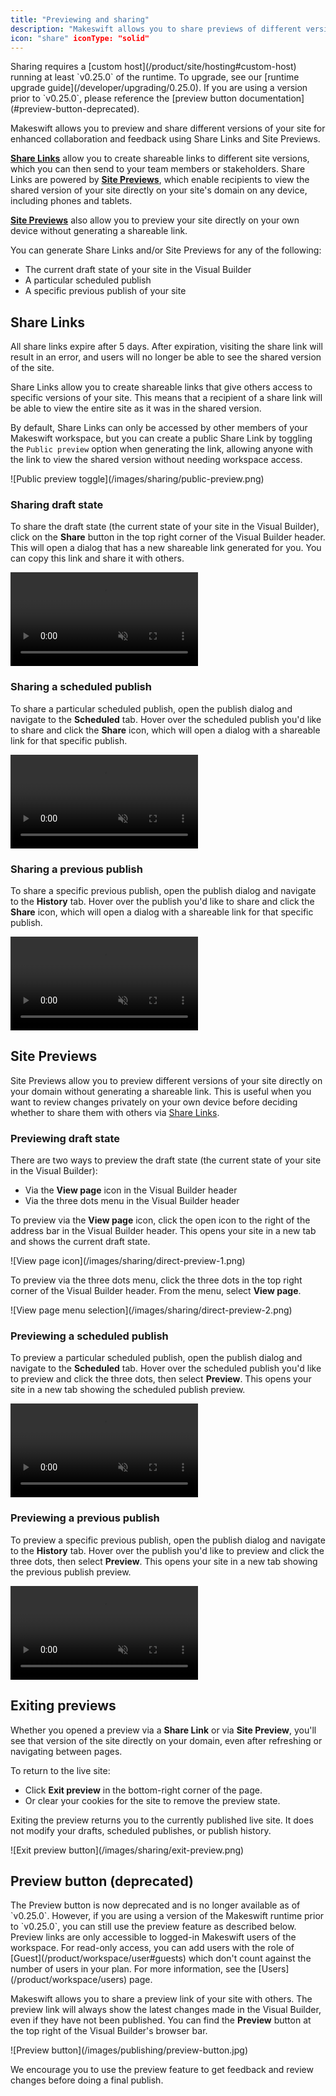 ```yaml
---
title: "Previewing and sharing"
description: "Makeswift allows you to share previews of different versions of your site for collaboration and feedback."
icon: "share" iconType: "solid"
---
```


<Warning>
  Sharing requires a [custom host](/product/site/hosting#custom-host) running at
  least `v0.25.0` of the runtime. To upgrade, see our [runtime upgrade
  guide](/developer/upgrading/0.25.0). If you are using a version prior to
  `v0.25.0`, please reference the [preview button
  documentation](#preview-button-deprecated).
</Warning>

Makeswift allows you to preview and share different versions of your site for enhanced collaboration and feedback using Share Links and Site Previews.

**[Share Links](#share-links)** allow you to create shareable links to different site versions, which you can then send to your team members or stakeholders. Share Links are powered by **[Site Previews](#site-preview)**, which enable recipients to view the shared version of your site directly on your site's domain on any device, including phones and tablets.

**[Site Previews](#site-preview)** also allow you to preview your site directly on your own device without generating a shareable link.

You can generate Share Links and/or Site Previews for any of the following:

- The current draft state of your site in the Visual Builder
- A particular scheduled publish
- A specific previous publish of your site

## Share Links

<Note>
All share links expire after 5 days. After expiration, visiting the share link will result in an error, and users will no longer be able to see the shared version of the site.
</Note>

Share Links allow you to create shareable links that give others access to specific versions of your site.  This means that a recipient of a share link will be able to view the entire site as it was in the shared version.

By default, Share Links can only be accessed by other members of your Makeswift workspace, 
but you can create a public Share Link by toggling the `Public preview` option when generating the link, allowing anyone with the link to view the shared version without needing workspace access.

<Frame>![Public preview toggle](/images/sharing/public-preview.png)</Frame>

### Sharing draft state

To share the draft state (the current state of your site in the Visual Builder), click on the **Share** button in the top right corner of the Visual Builder header.
This will open a dialog that has a new shareable link generated for you. You can copy this link and share it with others.

<Frame>
  <video
    autoPlay
    muted
    loop
    playsInline
    controls
    title="Sharing draft state"
    className="w-full aspect-video"
    src="/images/sharing/draft-share.mp4"
  ></video>
</Frame>

### Sharing a scheduled publish

To share a particular scheduled publish, open the publish dialog and navigate to the **Scheduled** tab. Hover over the scheduled publish you'd like to share and click the **Share** icon, which will open a dialog with a shareable link for that specific publish.

<Frame>
  <video
    autoPlay
    muted
    loop
    playsInline
    controls
    title="Sharing a scheduled publish"
    className="w-full aspect-video"
    src="/images/sharing/scheduled-publish-share.mp4"
  ></video>
</Frame>

### Sharing a previous publish

To share a specific previous publish, open the publish dialog and navigate to the **History** tab. Hover over the publish you'd like to share and click the **Share** icon, which will open a dialog with a shareable link for that specific publish.

<Frame>
  <video
    autoPlay
    muted
    loop
    playsInline
    controls
    title="Sharing a past publish"
    className="w-full aspect-video"
    src="/images/sharing/past-publish-share.mp4"
  ></video>
</Frame>

## Site Previews

Site Previews allow you to preview different versions of your site directly on your domain without generating a shareable link. This is useful when you want to review changes privately on your own device before deciding whether to share them with others via [Share Links](#share-links).

### Previewing draft state

There are two ways to preview the draft state (the current state of your site in the Visual Builder):

- Via the **View page** icon in the Visual Builder header
- Via the three dots menu in the Visual Builder header

To preview via the **View page** icon, click the open icon to the right of the address bar in the Visual Builder header. This opens your site in a new tab and shows the current draft state.

<Frame>![View page icon](/images/sharing/direct-preview-1.png)</Frame>

To preview via the three dots menu, click the three dots in the top right corner of the Visual Builder header. From the menu, select **View page**.

<Frame>![View page menu selection](/images/sharing/direct-preview-2.png)</Frame>

### Previewing a scheduled publish

To preview a particular scheduled publish, open the publish dialog and navigate to the **Scheduled** tab. Hover over the scheduled publish you'd like to preview and click the three dots, then select **Preview**. This opens your site in a new tab showing the scheduled publish preview.

<Frame>
  <video
    autoPlay
    muted
    loop
    playsInline
    controls
    title="Directly previewing a scheduled publish"
    className="aspect-video"
    src="/images/sharing/direct-preview-3.mp4"
  ></video>
</Frame>

### Previewing a previous publish

To preview a specific previous publish, open the publish dialog and navigate to the **History** tab. Hover over the publish you'd like to preview and click the three dots, then select **Preview**. This opens your site in a new tab showing the previous publish preview.

<Frame>
  <video
    autoPlay
    muted
    loop
    playsInline
    controls
    title="Directly previewing a previous publish"
    className="aspect-video"
    src="/images/sharing/direct-preview-4.mp4"
  ></video>
</Frame>

## Exiting previews

Whether you opened a preview via a **Share Link** or via **Site Preview**, you'll see that version of the site directly on your domain, even after refreshing or navigating between pages.

To return to the live site:

- Click **Exit preview** in the bottom-right corner of the page.
- Or clear your cookies for the site to remove the preview state.

Exiting the preview returns you to the currently published live site. It does not modify your drafts, scheduled publishes, or publish history.

<Frame>![Exit preview button](/images/sharing/exit-preview.png)</Frame>

## Preview button (deprecated)

<Warning>
  The Preview button is now deprecated and is no longer available as of
  `v0.25.0`. However, if you are using a version of the Makeswift runtime prior
  to `v0.25.0`, you can still use the preview feature as described below.
</Warning>

<Note>
  Preview links are only accessible to logged-in Makeswift users of the
  workspace. For read-only access, you can add users with the role of
  [Guest](/product/workspace/user#guests) which don't count against the number
  of users in your plan. For more information, see the
  [Users](/product/workspace/users) page.
</Note>

Makeswift allows you to share a preview link of your site with others. The preview
link will always show the latest changes made in the Visual Builder, even if they have not
been published. You can find the **Preview** button at the top right of the Visual Builder's
browser bar.

<Frame>![Preview button](/images/publishing/preview-button.jpg)</Frame>

We encourage you to use the preview feature to get feedback and review changes before doing a final publish.
